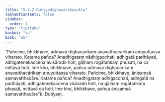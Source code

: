 ```yaml
---
title: "5.3.2 Dutiyadīghacārikasutta"
tableOfContents: false
sidebar:
  order: 3
type: "tipitaka"
basket: "su"
book: "a5"
---
```



<DynamicBreadcrumb />

<Division number="222" book="a5">

<Paragraph number="1261" book="a5">
“Pañcime, bhikkhave, ādīnavā dīghacārikaṃ anavatthacārikaṃ anuyuttassa viharato. Katame pañca? Anadhigataṃ nādhigacchati, adhigatā parihāyati, adhigatenekaccena avisārado hoti, gāḷhaṃ rogātaṅkaṃ phusati, na ca mittavā hoti. Ime kho, bhikkhave, pañca ādīnavā dīghacārikaṃ anavatthacārikaṃ anuyuttassa viharato.
</Paragraph>

<Paragraph number="1262" book="a5">
Pañcime, bhikkhave, ānisaṃsā samavatthacāre. Katame pañca? Anadhigataṃ adhigacchati, adhigatā na parihāyati, adhigatenekaccena visārado hoti, na gāḷhaṃ rogātaṅkaṃ phusati, mittavā ca hoti. Ime kho, bhikkhave, pañca ānisaṃsā samavatthacāre”ti.

</Paragraph>
</Division>

<Paragraph number="1263" type="center" book="a5">
Dutiyaṃ.
</Paragraph>